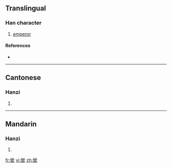 {{also|嚳}}
==Translingual==

===Han character===
{{Han char|rn=30|rad=口|as=09|sn=12|four=|canj=火月竹土口 (FBHGR)}}

# [[emperor]]

====References====
* {{Han ref|kx=0201.121|hdz=10662.010|uh=55BE|ud=21950}}

----

==Cantonese==

===Hanzi===
{{yue-hanzi|jyut=|y=guk1|tra=嚳}}

# {{defn|Cantonese}}

----

==Mandarin==

===Hanzi===
{{cmn-hanzi|tra=嚳|pin=[[kù]] ([[ku4]]), [[xiāo]] ([[xiao1]]), [[xiào]] ([[xiao4]])|wg=k'u<sup>4</sup>, hsiao<sup>1</sup>, hsiao<sup>4</sup>}}

# {{defn|Mandarin}}

[[fr:喾]]
[[vi:喾]]
[[zh:喾]]